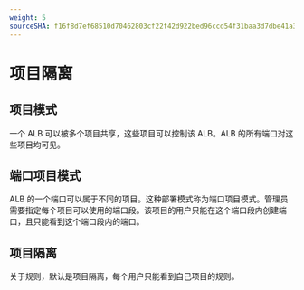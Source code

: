 ```yaml
---
weight: 5
sourceSHA: f16f8d7ef68510d70462803cf22f42d922bed96ccd54f31baa3d7dbe41a30dfe
---
```


# 项目隔离

## 项目模式

一个 ALB 可以被多个项目共享，这些项目可以控制该 ALB。ALB 的所有端口对这些项目均可见。

## 端口项目模式

ALB 的一个端口可以属于不同的项目。这种部署模式称为端口项目模式。管理员需要指定每个项目可以使用的端口段。该项目的用户只能在这个端口段内创建端口，且只能看到这个端口段内的端口。

## 项目隔离

关于规则，默认是项目隔离，每个用户只能看到自己项目的规则。

